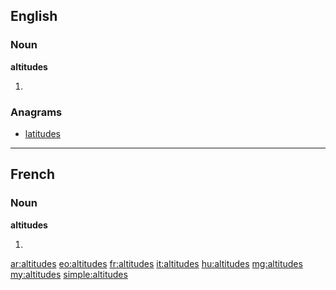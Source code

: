 ==English==

===Noun===
'''altitudes'''

# {{plural of|[[altitude]]}}

===Anagrams===
* [[latitudes]]

----

==French==

===Noun===
'''altitudes''' {{f}}

# {{plural of|[[altitude]]|lang=fr}}

[[ar:altitudes]]
[[eo:altitudes]]
[[fr:altitudes]]
[[it:altitudes]]
[[hu:altitudes]]
[[mg:altitudes]]
[[my:altitudes]]
[[simple:altitudes]]